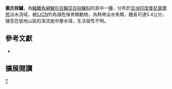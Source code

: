 {{Speciesbox 
| taxon = Badis tuivaiei
| status = EN
| status_system = IUCN3.1
| authority = [[Vishwanath_&_Shanta|Vishwanath & Shanta]],2004
| synonyms =  
}}

'''圖氏棕鱸'''，為[[輻鰭魚綱|輻鰭魚綱]][[鱸形目|鱸形目]][[鱸亞目|鱸亞目]][[棕鱸科|棕鱸科]]的其中一[[種|種]]，分布於[[亞洲|亞洲]][[印度|印度]][[曼尼普爾邦|曼尼普爾邦]]淡水流域，被[[IUCN|IUCN]]列為瀕危保育類動物，為熱帶淡水魚類，體長可達5.4公分，棲息在低地山區的溪流底中層水域，生活習性不明。
==參考文獻 ==
*{{FishBase_species|genus=Badis|species=tuivaiei|year=2016|month=9}}

== 擴展閱讀 ==
{{refbegin}}
{{wikispecies-inline|Badis tuivaiei|圖氏棕鱸}}
{{refend}}
{{Taxonbar|from=Q6422340}}

[[Category:棕鱸屬|T]]


{{鱸形目小作品}}